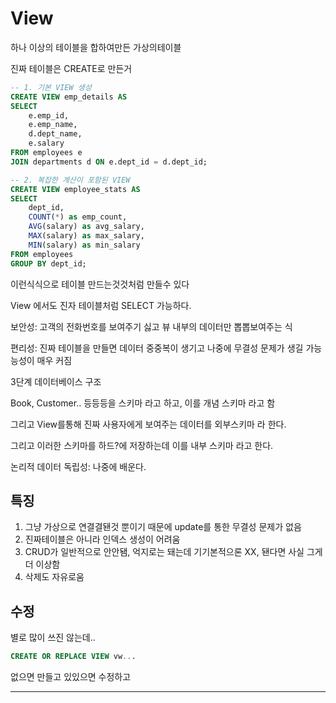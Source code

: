 # View
하나 이상의 테이블을 합하여만든 가상의테이블

진짜 테이블은 CREATE로 만든거

```sql
-- 1. 기본 VIEW 생성
CREATE VIEW emp_details AS
SELECT
    e.emp_id,
    e.emp_name,
    d.dept_name,
    e.salary
FROM employees e
JOIN departments d ON e.dept_id = d.dept_id;

-- 2. 복잡한 계산이 포함된 VIEW
CREATE VIEW employee_stats AS
SELECT
    dept_id,
    COUNT(*) as emp_count,
    AVG(salary) as avg_salary,
    MAX(salary) as max_salary,
    MIN(salary) as min_salary
FROM employees
GROUP BY dept_id;
```
이런식식으로 테이블 만드는것것처럼 만들수 있다

View 에서도 진자 테이블처럼 SELECT 가능하다.

보안성: 고객의 전화번호를 보여주기 싫고 뷰 내부의 데이터만 뽑뽑보여주는 식

편리성: 진짜 테이블을 만들면 데이터 중중복이 생기고 나중에 무결성 문제가 생길 가능능성이 매우 커짐

3단계 데이터베이스 구조

Book, Customer.. 등등등을 스키마 라고 하고, 이를 개념 스키마 라고 함

그리고 View를통해 진짜 사용자에게 보여주는 데이터를 외부스키마 라 한다.

그리고 이러한 스키마를 하드?에 저장하는데 이를 내부 스키마 라고 한다.

논리적 데이터 독립성: 나중에 배운다.

## 특징
1. 그냥 가상으로 연결결됀것 뿐이기 때문에 update를 통한 무결성 문제가 없음
2. 진짜테이블은 아니라 인덱스 생성이 어려움
3. CRUD가 일반적으로 안안됌, 억지로는 돼는데 기기본적으론 XX, 됀다면 사실 그게 더 이상함
4. 삭제도 자유로움



## 수정
별로 많이 쓰진 않는데..

```sql
CREATE OR REPLACE VIEW vw...
```
없으면 만들고 있있으면 수정하고

***
